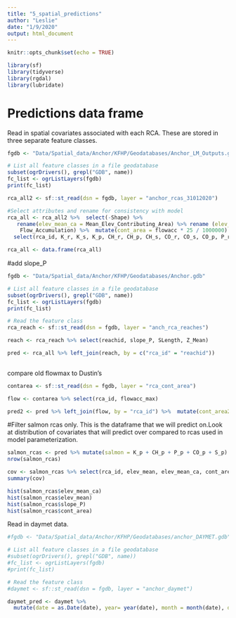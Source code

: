 ```yaml
---
title: "5_spatial_predictions"
author: "Leslie"
date: "1/9/2020"
output: html_document
---
```


```r
knitr::opts_chunk$set(echo = TRUE)

library(sf)
library(tidyverse)
library(rgdal)
library(lubridate)
```

# Predictions data frame

Read in spatial covariates associated with each RCA. These are stored in three separate feature classes.

```r
fgdb <- "Data/Spatial_data/Anchor/KFHP/Geodatabases/Anchor_LM_Outputs.gdb"

# List all feature classes in a file geodatabase
subset(ogrDrivers(), grepl("GDB", name))
fc_list <- ogrListLayers(fgdb)
print(fc_list)

rca_all2 <- sf::st_read(dsn = fgdb, layer = "anchor_rcas_31012020")

#Select attributes and rename for consistency with model
rca_all <- rca_all2 %>%  select(-Shape) %>% 
   rename(elev_mean_ca = Mean_Elev_Contributing_Area) %>% rename (elev_mean=MEAN) %>% rename(flowacc =     
    Flow_Accumulation) %>%  mutate(cont_area = flowacc * 25 / 1000000) %>% 
  select(rca_id, K_r, K_s, K_p, CH_r, CH_p, CH_s, CO_r, CO_s, CO_p, P_r, P_s, P_p, S_r, S_s, S_p, elev_mean, elev_mean_ca, cont_area, flowacc) 

rca_all <- data.frame(rca_all)


```

#add slope_P
```r

fgdb <- "Data/Spatial_data/Anchor/KFHP/Geodatabases/Anchor.gdb"

# List all feature classes in a file geodatabase
subset(ogrDrivers(), grepl("GDB", name))
fc_list <- ogrListLayers(fgdb)
print(fc_list)

# Read the feature class
rca_reach <- sf::st_read(dsn = fgdb, layer = "anch_rca_reaches")

reach <- rca_reach %>% select(reachid, slope_P, SLength, Z_Mean)

pred <- rca_all %>% left_join(reach, by = c("rca_id" = "reachid")) 
 

```

compare old flowmax to Dustin's
```r
contarea <- sf::st_read(dsn = fgdb, layer = "rca_cont_area")

flow <- contarea %>% select(rca_id, flowacc_max)

pred2 <- pred %>% left_join(flow, by = "rca_id") %>%  mutate(cont_area2 = flowacc_max * 25 / 1000000) %>% mutate(diff= cont_area2-cont_area) %>% select(rca_id, cont_area, cont_area2, flowacc_max, flowacc, diff)
```

#Filter salmon rcas only. This is the dataframe that we will predict on.Look at distribution of covariates that will predict over compared to rcas used in model parameterization.
```r
salmon_rcas <- pred %>% mutate(salmon = K_p + CH_p + P_p + CO_p + S_p) %>% filter(salmon > 0) 
nrow(salmon_rcas)

cov <- salmon_rcas %>% select(rca_id, elev_mean, elev_mean_ca, cont_area, slope_P)
summary(cov)

hist(salmon_rcas$elev_mean_ca)
hist(salmon_rcas$elev_mean)
hist(salmon_rcas$slope_P)
hist(salmon_rcas$cont_area)
```

Read in daymet data.

```r

#fgdb <- "Data/Spatial_data/Anchor/KFHP/Geodatabases/anchor_DAYMET.gdb"

# List all feature classes in a file geodatabase
#subset(ogrDrivers(), grepl("GDB", name))
#fc_list <- ogrListLayers(fgdb)
#print(fc_list)

# Read the feature class
#daymet <- sf::st_read(dsn = fgdb, layer = "anchor_daymet")

daymet_pred <- daymet %>% 
  mutate(date = as.Date(date), year= year(date), month = month(date), day=day(date)) %>% left_join(salmon_rcas, by="rca_id")

```





